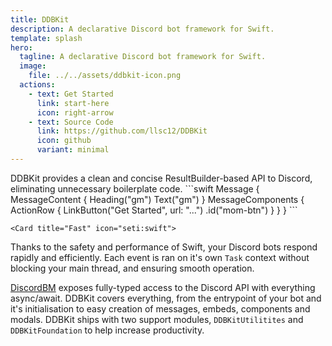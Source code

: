 ```yaml
---
title: DDBKit
description: A declarative Discord bot framework for Swift.
template: splash
hero:
  tagline: A declarative Discord bot framework for Swift.
  image:
    file: ../../assets/ddbkit-icon.png
  actions:
    - text: Get Started
      link: start-here
      icon: right-arrow
    - text: Source Code
      link: https://github.com/llsc12/DDBKit
      icon: github
      variant: minimal
---
```



<CardGrid stagger>
	<Card title="Powerful" icon="rocket">
DDBKit provides a clean and concise ResultBuilder-based API to Discord, eliminating unnecessary boilerplate code.
```swift
Message {
  MessageContent {
    Heading("gm")
    Text("gm")
  }
  MessageComponents {
    ActionRow {
      LinkButton("Get Started", url: "...")
        .id("mom-btn")
    }
  }
}
```
	</Card>
    
	<Card title="Fast" icon="seti:swift">
Thanks to the safety and performance of Swift, your Discord bots respond rapidly and efficiently.
Each event is ran on it's own `Task` context without blocking your main thread, and ensuring smooth operation.

[DiscordBM](https://github.com/DiscordBM/DiscordBM) exposes fully-typed access to the Discord API with everything async/await.
	</Card>
	<Card title="Extensive" icon="setting">
DDBKit covers everything, from the entrypoint of your bot and it's initialisation to easy creation of messages, embeds, components and modals.
	</Card>
	<Card title="And more" icon="open-book">
DDBKit ships with two support modules, `DDBKitUtilitites` and `DDBKitFoundation` to help increase productivity.
	</Card>
</CardGrid>
